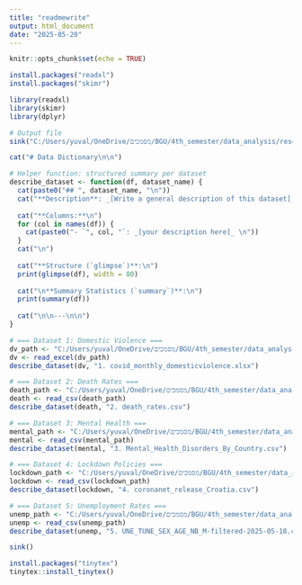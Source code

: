 ```yaml
---
title: "readmewrite"
output: html_document
date: "2025-05-20"
---
```


```r
knitr::opts_chunk$set(echo = TRUE)
```
```r
install.packages("readxl")
install.packages("skimr")

```

```r
library(readxl)
library(skimr)
library(dplyr)
```

```r

# Output file
sink("C:/Users/yuval/OneDrive/מסמכים/BGU/4th_semester/data_analysis/research/data/README.md")

cat("# Data Dictionary\n\n")

# Helper function: structured summary per dataset
describe_dataset <- function(df, dataset_name) {
  cat(paste0("## ", dataset_name, "\n"))
  cat("**Description**: _[Write a general description of this dataset]_ \n\n")
  
  cat("**Columns:**\n")
  for (col in names(df)) {
    cat(paste0("- `", col, "`: _[your description here]_ \n"))
  }
  cat("\n")
  
  cat("**Structure (`glimpse`)**:\n")
  print(glimpse(df), width = 80)
  
  cat("\n**Summary Statistics (`summary`)**:\n")
  print(summary(df))
  
  cat("\n\n---\n\n")
}

# === Dataset 1: Domestic Violence ===
dv_path <- "C:/Users/yuval/OneDrive/מסמכים/BGU/4th_semester/data_analysis/research/project datasets/covid_monthly_domesticviolence.xlsx"
dv <- read_excel(dv_path)
describe_dataset(dv, "1. covid_monthly_domesticviolence.xlsx")

# === Dataset 2: Death Rates ===
death_path <- "C:/Users/yuval/OneDrive/מסמכים/BGU/4th_semester/data_analysis/research/project datasets/death_rates.csv"
death <- read_csv(death_path)
describe_dataset(death, "2. death_rates.csv")

# === Dataset 3: Mental Health ===
mental_path <- "C:/Users/yuval/OneDrive/מסמכים/BGU/4th_semester/data_analysis/research/project datasets/Mental_Health_Disorders_By_Country.csv"
mental <- read_csv(mental_path)
describe_dataset(mental, "3. Mental_Health_Disorders_By_Country.csv")

# === Dataset 4: Lockdown Policies ===
lockdown_path <- "C:/Users/yuval/OneDrive/מסמכים/BGU/4th_semester/data_analysis/research/lockdown_raw_datasets/coronanet_release_Croatia.csv"
lockdown <- read_csv(lockdown_path)
describe_dataset(lockdown, "4. coronanet_release_Croatia.csv")

# === Dataset 5: Unemployment Rates ===
unemp_path <- "C:/Users/yuval/OneDrive/מסמכים/BGU/4th_semester/data_analysis/research/project datasets/UNE_TUNE_SEX_AGE_NB_M-filtered-2025-05-18.csv"
unemp <- read_csv(unemp_path)
describe_dataset(unemp, "5. UNE_TUNE_SEX_AGE_NB_M-filtered-2025-05-18.csv")

sink()
```
```r
install.packages("tinytex")
tinytex::install_tinytex()

```

